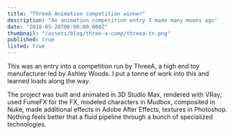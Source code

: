 ```yaml
---
title: "ThreeA Animation competition winner"
description: "An animation competition entry I made many moons ago"
date: "2018-05-28T00:00:00.000Z"
thumbnail: "/assets/blog/three-a-comp/threea-tn.png"
published: true
listed: true
---
```


<YouTube videoID="KmoXa8284t0" />

This was an entry into a competition run by ThreeA, a high end toy manufacturer led by Ashley Woods. I put a tonne of work into this and learned loads along the way.

The project was built and animated in 3D Studio Max, rendered with VRay, used FumeFX for the FX, modeled characters in Mudbox, composited in Nuke, made additional effects in Adobe After Effects, textures in Photoshop. Nothing feels better that a fluid pipeline through a bunch of specialized technologies.